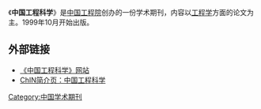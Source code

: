 {{Infobox Journal
| title        = 中国工程科学<br/><small>Strategic Study of CAE<small>
| cover        = 
| discipline   = [[工程学|工程学]]
| language     = [[简体中文|简体中文]]
| abbreviation = 
| publisher    = [[中国工程院|中国工程院]]
| country      = [[中国|中国]]
| frequency    = 月刊
| history      = 1999年10月
| openaccess   =
| website      = [https://www.engineering.org.cn/ch/journal/sscae 官网]
| ISSN         = 1009-1742
| CN           = 11-4421/G3
}}

《'''中国工程科学'''》是[[中国工程院|中国工程院]]创办的一份学术期刊，内容以[[工程学|工程学]]方面的论文为主。1999年10月开始出版。

==外部链接==
*[https://web.archive.org/web/20060523000142/http://www.cae.cn/cesmagz/index.jsp 《中国工程科学》网站]
*[http://chemport.ipe.ac.cn/cgi-bin/chemport/getfiler.cgi?ID=UcpYG7sBRXNk3vrCEEK7XiYAmVEQGNXuAYkvbe1Javi63lhBPzQBQ80X0rJUh0pY&VER=C ChIN简介页：中国工程科学]{{Wayback|url=http://chemport.ipe.ac.cn/cgi-bin/chemport/getfiler.cgi?ID=UcpYG7sBRXNk3vrCEEK7XiYAmVEQGNXuAYkvbe1Javi63lhBPzQBQ80X0rJUh0pY&VER=C |date=20070927102649 }}

{{出版物小作品}}

[[Category:中国学术期刊|Category:中国学术期刊]]